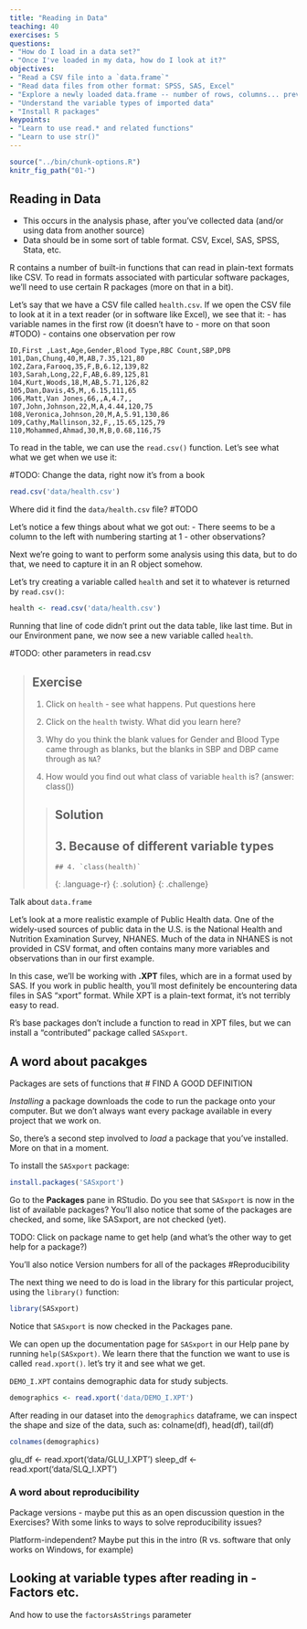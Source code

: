 ```yaml
---
title: "Reading in Data"
teaching: 40
exercises: 5
questions:
- "How do I load in a data set?"
- "Once I've loaded in my data, how do I look at it?"
objectives:
- "Read a CSV file into a `data.frame`"
- "Read data files from other format: SPSS, SAS, Excel"
- "Explore a newly loaded data.frame -- number of rows, columns... preview before merging"
- "Understand the variable types of imported data"
- "Install R packages"
keypoints:
- "Learn to use read.* and related functions"
- "Learn to use str()"
---
```


```r
source("../bin/chunk-options.R")
knitr_fig_path("01-")
```

## Reading in Data

- This occurs in the analysis phase, after you've collected data (and/or using data from another source)
- Data should be in some sort of table format.  CSV, Excel, SAS, SPSS, Stata, etc.

R contains a number of built-in functions that can read in plain-text formats like CSV.  To read in formats associated with particular software packages, we'll need to use certain R packages (more on that in a bit).

Let's say that we have a CSV file called `health.csv`.  If we open the CSV file to look at it in a text reader (or in software like Excel), we see that it:
- has variable names in the first row (it doesn't have to - more on that soon #TODO)
- contains one observation per row

~~~
ID,First ,Last,Age,Gender,Blood Type,RBC Count,SBP,DPB
101,Dan,Chung,40,M,AB,7.35,121,80
102,Zara,Farooq,35,F,B,6.12,139,82
103,Sarah,Long,22,F,AB,6.89,125,81
104,Kurt,Woods,18,M,AB,5.71,126,82
105,Dan,Davis,45,M,,6.15,111,65
106,Matt,Van Jones,66,,A,4.7,,
107,John,Johnson,22,M,A,4.44,120,75
108,Veronica,Johnson,20,M,A,5.91,130,86
109,Cathy,Mallinson,32,F,,15.65,125,79
110,Mohammed,Ahmad,30,M,B,0.68,116,75
~~~

To read in the table, we can use the `read.csv()` function.  Let's see what what we get when we use it:

#TODO: Change the data, right now it's from a book
```r
read.csv('data/health.csv')
```

Where did it find the `data/health.csv` file?  #TODO

Let's notice a few things about what we got out:
- There seems to be a column to the left with numbering starting at 1
- other observations?

Next we're going to want to perform some analysis using this data, but to do that, we need to capture it in an R object somehow.

Let's try creating a variable called `health` and set it to whatever is returned by `read.csv()`:

```r
health <- read.csv('data/health.csv')
```

Running that line of code didn't print out the data table, like last time.  But in our Environment pane, we now see a new variable called `health`.

#TODO: other parameters in read.csv

> ## Exercise
> 
> 1. Click on `health` - see what happens.  Put questions here
>
> 2. Click on the `health` twisty.  What did you learn here?
>
> 3. Why do you think the blank values for Gender and Blood Type came through as blanks, but
>    the blanks in SBP and DBP came through as `NA`?
>
> 4. How would you find out what class of variable `health` is?  (answer:  class())
>
> > ## Solution
> >
> > ## 3.  Because of different variable types
> > ~~~
> > ## 4. `class(health)`
> > ~~~
> > {: .language-r}
> {: .solution}
{: .challenge}

Talk about `data.frame`

Let's look at a more realistic example of Public Health data.  One of the widely-used sources of public data in the U.S. is the National Health and Nutrition Examination Survey, NHANES.  Much of the data in NHANES is not provided in CSV format, and often contains many more variables and observations than in our first example.

In this case, we'll be working with **.XPT** files, which are in a format used by SAS.  If you work in public health, you'll most definitely be encountering data files in SAS "xport" format.  While XPT is a plain-text format, it's not terribly easy to read.

R's base packages don't include a function to read in XPT files, but we can install a "contributed" package called `SASxport`.

## A word about pacakges

Packages are sets of functions that # FIND A GOOD DEFINITION

*Installing* a package downloads the code to run the package onto your computer.  But we don't always want every package available in every project that we work on.

So, there's a second step involved to _load_ a package that you've installed.  More on that in a moment.

To install the `SASxport` package:

```r
install.packages('SASxport')
```
Go to the **Packages** pane in RStudio.  Do you see that `SASxport` is now in the list of available packages?  You'll also notice that some of the packages are checked, and some, like SASxport, are not checked (yet).

TODO: Click on package name to get help (and what's the other way to get help for a package?)

You'll also notice Version numbers for all of the packages #Reproducibility

The next thing we need to do is load in the library for this particular project, using the `library()` function:

```r
library(SASxport)
```

Notice that `SASxport` is now checked in the Packages pane.

We can open up the documentation page for `SASxport` in our Help pane by running `help(SASxport)`.  We learn there that the function we want to use is called `read.xport()`.  let's try it and see what we get.

`DEMO_I.XPT` contains demographic data for study subjects.

```r
demographics <- read.xport('data/DEMO_I.XPT')
```

After reading in our dataset into the `demographics` dataframe, we can inspect the shape and size of the data, such as: colname(df), head(df), tail(df)

```r
colnames(demographics)
```

glu_df <- read.xport('data/GLU_I.XPT')
sleep_df <- read.xport('data/SLQ_I.XPT')

### A word about reproducibility

Package versions - maybe put this as an open discussion question in the Exercises?  With some links to ways to solve reproducibility issues?

Platform-independent?  Maybe put this in the intro (R vs. software that only works on Windows, for example)

## Looking at variable types after reading in - Factors etc.

And how to use the `factorsAsStrings` parameter